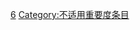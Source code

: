 {{emptycat}}

{{Articles by Importance|topic=三国|project=三国}}

[[Category:各重要度三国条目|6]]
[[Category:不适用重要度条目|Category:不适用重要度条目]]